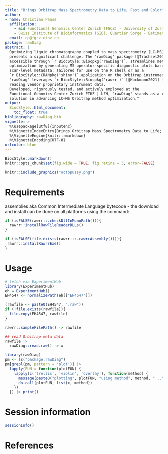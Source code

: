 ```yaml
---
title: "Brings Orbitrap Mass Spectrometry Data to Life; Fast and Colorful"
author:
- name: Christian Panse
  affiliation:
    - &id Functional Genomics Center Zurich (FGCZ) - University of Zurich | ETH Zurich, Winterthurerstrasse 190, CH-8057 Zurich, Switzerland
    - Swiss Institute of Bioinformatics (SIB), Quartier Sorge - Batiment Amphipole, CH-1015 Lausanne, Switzerland
  email: cp@fgcz.ethz.ch
package: rawDiag
abstract: |
  Optimizing liquid chromatography coupled to mass spectrometry (LC–MS) methods
  presents a significant challenge. The 'rawDiag' package [@Trachsel2018],
  accessible through `r BiocStyle::Biocpkg('rawDiag')`, streamlines method
  optimization by generating MS operator-specific diagnostic plots based on
  scan-level metadata. Tailored for use on the R shell or as a
  `r BiocStyle::CRANpkg('shiny')` application on the Orbitrap instrument PC,
  'rawDiag' leverages `r BiocStyle::Biocpkg('rawrr')` [@Kockmann2021] for
  reading vendor proprietary instrument data.
  Developed, rigorously tested, and actively employed at the
  Functional Genomics Center Zurich ETHZ | UZH, 'rawDiag' stands as a robust
  solution in advancing LC–MS Orbitrap method optimization."
output:
  BiocStyle::html_document:
    toc_float: true
bibliography: rawDiag.bib
vignette: >
  %\usepackage[utf8]{inputenc}
  %\VignetteIndexEntry{Brings Orbitrap Mass Spectrometry Data to Life; Fast and Colorful}
  %\VignetteEngine{knitr::rmarkdown}
  %\VignetteEncoding{UTF-8}
urlcolor: blue
---
```


```r
BiocStyle::markdown()
knitr::opts_chunk$set(fig.wide = TRUE, fig.retina = 3, error=FALSE)
```

```r
knitr::include_graphics("octopussy.png")
```


# Requirements

assemblies aka Common Intermediate Language bytecode -  the download and install
can be done on all platforms using the command:

```r
if (isFALSE(rawrr::.checkDllInMonoPath())){
  rawrr::installRawFileReaderDLLs()
}

if (isFALSE(file.exists(rawrr:::.rawrrAssembly()))){
 rawrr::installRawrrExe()
}
```


# Usage

```r
# fetch via ExperimentHub
library(ExperimentHub)
eh = ExperimentHub()
EH4547 <- normalizePath(eh[["EH4547"]])

(rawfile <- paste0(EH4547, ".raw"))
if (!file.exists(rawfile)){
  file.copy(EH4547, rawfile)
}


```

```r
rawrr::sampleFilePath() -> rawfile
```


```r
## read Orbitrap meta data
rawfile |>
  rawDiag::read.raw() -> x
```

```r
library(rawDiag)
pm <- ls("package:rawDiag")
pm[grepl(pm, pattern = 'plot')] |> 
  lapply(FUN = function(plotFUN) {
    lapply(c('trellis', 'violin', 'overlay'), function(method) {
      message(paste0("plotting", plotFUN, "using method", method, "..."))
      do.call(plotFUN, list(x, method))
    })
  }) |> print()
```


# Session information {-}

```r
sessionInfo()
```

# References {-}
